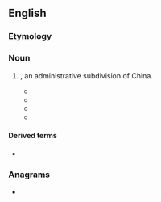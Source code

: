 ==English==

===Etymology===
{{bor|en|cmn-wadegile|-}}

===Noun===
{{en-noun}}

# {{lb|en|archaic}} {{alt form|en|xian|nodot=a}}, an administrative subdivision of China.
#* {{quote-book
|en
|year=1871
|last=Smith
|first=Frederick Porter
|authorlink=Frederick Porter Smith
|title=Contributions Towards the Materia Medica & Natural History
|url=https://books.google.com/books?id=c09brH9LgNMC
|url2=https://archive.org/details/contributionsto00smitgoog
|OCLC=79943635
|page=176
|text=The fruit is largely eaten, the best coming from Yü-chau '''hien''' in Honan, and from Han-yang fu and T'ung-shan '''hien''' in Hupeh.
|brackets=on}}
#* {{quote-book
|en
|year=1962
|author=Tʻung-tsu Chʻü
|title=Local Government in China under the Ch'ing
|url=https://archive.org/details/localgovernmenti0000quto/
|location=[[Cambridge]], Mass.
|publisher={{w|Harvard University Press}}
|LCCN=62-11396
|OCLC=1024869932
|page=299
|pageurl=https://archive.org/details/localgovernmenti0000quto/page/299
|text=Tea certificates were issued by the magistrates of the following localities: Ch'ien-shan<!--潛山--> and sixteen other '''hsien''' in Anhui; Shan-hua and sixteen other '''hsien''' in Hunan. In Hupeh, certificates were issued by the magistrate of Chien-shih<!--建始--> to tea merchants. In Hsien-ning and six other chou and '''hsien''', tea planters also received certificates to sell tea (''Hu-pu tse-li'', 32:4-5).}}
#* {{quote-book
|en
|year=1981
|author=Yu Lu, You Lu, Chun-shu Chang, Joan Smythe
|title=South China in the Twelfth Century: A Translation of Lu Yu's Travel Diaries, July 3 - December 6, 1170
|url=https://books.google.com/books?id=ox0RAAAAYAAJ
|publisher={{w|Chinese University Press}}
|ISBN=9789622012219
|OCLC=941843828
|page=144
|passage=We moored at Kuan-tzu Mouth,⁶⁷ which is between the two cities of Sung-tzu and Chih-chiang (modern Chih-chiang '''Hsien''', Hupeh). Sung-tzu was a '''''hsien''''' under the Chin, and from there one enters the Shu River.⁶⁸ Chih-chiang was a '''''hsien''''' under the Tʻang, and anciently was the State of Lo.⁶⁹}}
#* {{quote-book
|en
|year=1987
|chapter=Chin-shih
|title={{w|Encyclopedia Britannica}}
|url=https://archive.org/details/encyclopdiabrita17chic/
|edition=15th
|volume=3
|ISBN=0-85229-443-3
|LCCN=85-82101
|OCLC=852039661
|page=220
|pageurl=https://archive.org/details/newencyclopaediav03ency/page/220/
|column=3
|text=Chin-shih is a market town in Li County ('''''hsien''''') in Ch'ang-te Prefecture (''ti-ch'ü'').}}

====Derived terms====
* {{l|en|P'i Hsien}}

===Anagrams===
* {{anagrams|en|a=ehins|Enshi|Heins|Hines|NIEHS|Shine|shine}}